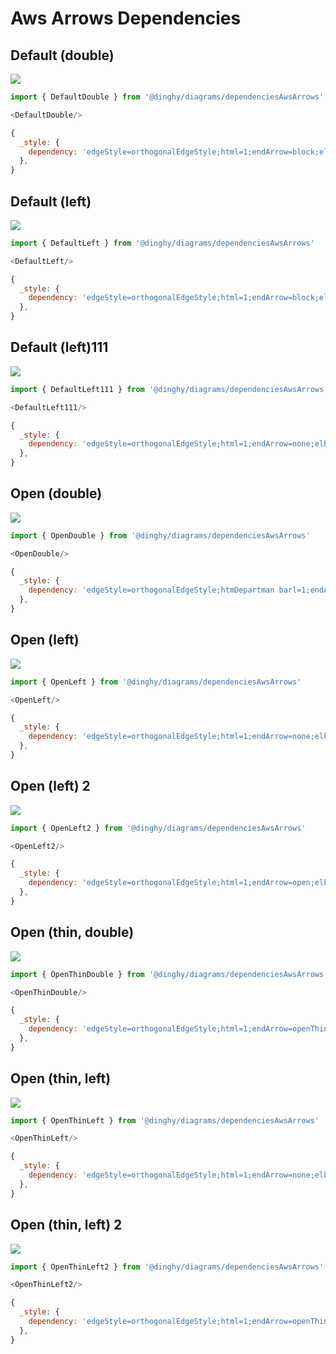 
# Aws Arrows Dependencies


## Default (double)

<Tabs>
  <TabItem value="Preview">

![](./default-double.png#drawio)

  </TabItem>
  <TabItem value="Usage">
    
```js
import { DefaultDouble } from '@dinghy/diagrams/dependenciesAwsArrows'

<DefaultDouble/>
```

  </TabItem>
  <TabItem value="Definition">
    
```js
{
  _style: {
    dependency: 'edgeStyle=orthogonalEdgeStyle;html=1;endArrow=block;elbow=vertical;startArrow=block;startFill=1;endFill=1;strokeColor=#545B64;rounded=0;',
  },
}
```

  </TabItem>
</Tabs>


## Default (left)

<Tabs>
  <TabItem value="Preview">

![](./default-left.png#drawio)

  </TabItem>
  <TabItem value="Usage">
    
```js
import { DefaultLeft } from '@dinghy/diagrams/dependenciesAwsArrows'

<DefaultLeft/>
```

  </TabItem>
  <TabItem value="Definition">
    
```js
{
  _style: {
    dependency: 'edgeStyle=orthogonalEdgeStyle;html=1;endArrow=block;elbow=vertical;startArrow=none;endFill=1;strokeColor=#545B64;rounded=0;',
  },
}
```

  </TabItem>
</Tabs>


## Default (left)111

<Tabs>
  <TabItem value="Preview">

![](./default-left-111.png#drawio)

  </TabItem>
  <TabItem value="Usage">
    
```js
import { DefaultLeft111 } from '@dinghy/diagrams/dependenciesAwsArrows'

<DefaultLeft111/>
```

  </TabItem>
  <TabItem value="Definition">
    
```js
{
  _style: {
    dependency: 'edgeStyle=orthogonalEdgeStyle;html=1;endArrow=none;elbow=vertical;startArrow=block;startFill=1;strokeColor=#545B64;rounded=0;',
  },
}
```

  </TabItem>
</Tabs>


## Open (double)

<Tabs>
  <TabItem value="Preview">

![](./open-double.png#drawio)

  </TabItem>
  <TabItem value="Usage">
    
```js
import { OpenDouble } from '@dinghy/diagrams/dependenciesAwsArrows'

<OpenDouble/>
```

  </TabItem>
  <TabItem value="Definition">
    
```js
{
  _style: {
    dependency: 'edgeStyle=orthogonalEdgeStyle;htmDepartman barl=1;endArrow=open;elbow=vertical;startArrow=open;startFill=0;endFill=0;strokeColor=#545B64;rounded=0;',
  },
}
```

  </TabItem>
</Tabs>


## Open (left)

<Tabs>
  <TabItem value="Preview">

![](./open-left.png#drawio)

  </TabItem>
  <TabItem value="Usage">
    
```js
import { OpenLeft } from '@dinghy/diagrams/dependenciesAwsArrows'

<OpenLeft/>
```

  </TabItem>
  <TabItem value="Definition">
    
```js
{
  _style: {
    dependency: 'edgeStyle=orthogonalEdgeStyle;html=1;endArrow=none;elbow=vertical;startArrow=open;startFill=0;strokeColor=#545B64;rounded=0;',
  },
}
```

  </TabItem>
</Tabs>


## Open (left) 2

<Tabs>
  <TabItem value="Preview">

![](./open-left-2.png#drawio)

  </TabItem>
  <TabItem value="Usage">
    
```js
import { OpenLeft2 } from '@dinghy/diagrams/dependenciesAwsArrows'

<OpenLeft2/>
```

  </TabItem>
  <TabItem value="Definition">
    
```js
{
  _style: {
    dependency: 'edgeStyle=orthogonalEdgeStyle;html=1;endArrow=open;elbow=vertical;startArrow=none;endFill=0;strokeColor=#545B64;rounded=0;',
  },
}
```

  </TabItem>
</Tabs>


## Open (thin, double)

<Tabs>
  <TabItem value="Preview">

![](./open-thin-double.png#drawio)

  </TabItem>
  <TabItem value="Usage">
    
```js
import { OpenThinDouble } from '@dinghy/diagrams/dependenciesAwsArrows'

<OpenThinDouble/>
```

  </TabItem>
  <TabItem value="Definition">
    
```js
{
  _style: {
    dependency: 'edgeStyle=orthogonalEdgeStyle;html=1;endArrow=openThin;elbow=vertical;startArrow=openThin;startFill=0;endFill=0;strokeColor=#545B64;rounded=0;',
  },
}
```

  </TabItem>
</Tabs>


## Open (thin, left)

<Tabs>
  <TabItem value="Preview">

![](./open-thin-left.png#drawio)

  </TabItem>
  <TabItem value="Usage">
    
```js
import { OpenThinLeft } from '@dinghy/diagrams/dependenciesAwsArrows'

<OpenThinLeft/>
```

  </TabItem>
  <TabItem value="Definition">
    
```js
{
  _style: {
    dependency: 'edgeStyle=orthogonalEdgeStyle;html=1;endArrow=none;elbow=vertical;startArrow=openThin;startFill=0;strokeColor=#545B64;rounded=0;',
  },
}
```

  </TabItem>
</Tabs>


## Open (thin, left) 2

<Tabs>
  <TabItem value="Preview">

![](./open-thin-left-2.png#drawio)

  </TabItem>
  <TabItem value="Usage">
    
```js
import { OpenThinLeft2 } from '@dinghy/diagrams/dependenciesAwsArrows'

<OpenThinLeft2/>
```

  </TabItem>
  <TabItem value="Definition">
    
```js
{
  _style: {
    dependency: 'edgeStyle=orthogonalEdgeStyle;html=1;endArrow=openThin;elbow=vertical;startArrow=none;endFill=0;strokeColor=#545B64;rounded=0;',
  },
}
```

  </TabItem>
</Tabs>


